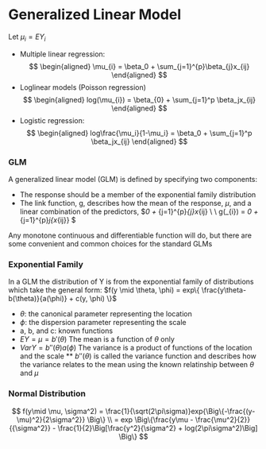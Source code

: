 # Generalized Linear Model


Let $\mu_i = EY_{i}$

* Multiple linear regression:
$$
\begin{aligned}
\mu_{i} = \beta_0 + \sum_{j=1}^{p}\beta_{j}x_{ij}
\end{aligned}
$$
* Loglinear models (Poisson regression)
$$
\begin{aligned}
log(\mu_{i}) = \beta_{0} + \sum_{j=1}^p \beta_jx_{ij}
\end{aligned}
$$
* Logistic regression:
$$
\begin{aligned}
log\frac{\mu_i}{1-\mu_i} = \beta_0 + \sum_{j=1}^p \beta_jx_{ij}
\end{aligned}
$$

### GLM

A generalized linear model (GLM) is defined by specifying two components:

* The response should be a member of the exponential family distribution
* The link function, g, describes how the mean of the response, $\mu$, and a linear combination of the predictors, $\beta_0 + \sum_{j=1}^{p}\beta_{j}x_{ij} \\ \text{are related} \\ g(\mu_{i}) = \beta_0 + \sum_{j=1}^{p}\beta_j{x_{ij}} $

Any monotone continuous and differentiable function will do, but there are some convenient and common choices for the standard GLMs

###  Exponential Family

In a GLM the distribution of Y is from the exponential family of distributions which take the general form:
$f(y \mid \theta, \phi) = exp\{ \frac{y\theta-b(\theta)}{a(\phi)} + c(y, \phi) \}$


* $\theta$: the canonical parameter representing the location
* $\phi$: the dispersion parameter representing the scale
* a, b, and c: known functions
* $EY = \mu = b'(\theta)$ The mean is a function of $\theta$ only
* $VarY = b''(\theta)a(\phi)$ The variance is a product of functions of the location and the scale
** $b''(\theta)$ is called the variance function and describes how the variance relates to the mean using the known relatinship between $\theta$ and $\mu$


### Normal Distribution

$$ f(y\mid \mu, \sigma^2) = \frac{1}{\sqrt(2\pi\sigma)}exp{\Big\{-\frac{(y-\mu)^2}{2\sigma^2}} \Big\} \\
= exp \Big\{\frac{y\mu - \frac{\mu^2}{2}}{{\sigma^2}} -  \frac{1}{2}\Big[\frac{y^2}{\sigma^2} + log(2\pi\sigma^2)\Big] \Big\} 
$$





